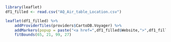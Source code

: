 ```{r,echo=FALSE}
library(leaflet)
df1_filled <- read.csv("AQ_Air_table_Location.csv")
```

```{r,echo=FALSE,message=FALSE,warning=FALSE,fig.width=14,fig.height=8,fig.fullwidth=TRUE}
leaflet(df1_filled) %>%
    addProviderTiles(providers$CartoDB.Voyager) %>%
    addMarkers(popup = paste("<a href=",df1_filled$Website,">",df1_filled$ï..Organization,"</a>"),clusterOptions = markerClusterOptions())%>%    
    fitBounds(65, 21, 99, 27)


```